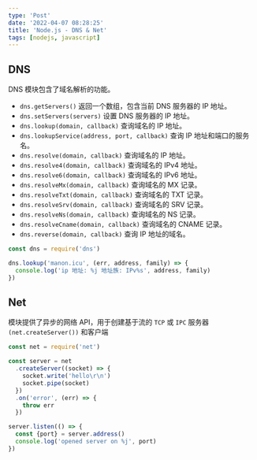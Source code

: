 ```yaml
---
type: 'Post'
date: '2022-04-07 08:28:25'
title: 'Node.js - DNS & Net'
tags: [nodejs, javascript]
---
```


## DNS

DNS 模块包含了域名解析的功能。

- `dns.getServers()` 返回一个数组，包含当前 DNS 服务器的 IP 地址。
- `dns.setServers(servers)` 设置 DNS 服务器的 IP 地址。
- `dns.lookup(domain, callback)` 查询域名的 IP 地址。
- `dns.lookupService(address, port, callback)` 查询 IP 地址和端口的服务名。
- `dns.resolve(domain, callback)` 查询域名的 IP 地址。
- `dns.resolve4(domain, callback)` 查询域名的 IPv4 地址。
- `dns.resolve6(domain, callback)` 查询域名的 IPv6 地址。
- `dns.resolveMx(domain, callback)` 查询域名的 MX 记录。
- `dns.resolveTxt(domain, callback)` 查询域名的 TXT 记录。
- `dns.resolveSrv(domain, callback)` 查询域名的 SRV 记录。
- `dns.resolveNs(domain, callback)` 查询域名的 NS 记录。
- `dns.resolveCname(domain, callback)` 查询域名的 CNAME 记录。
- `dns.reverse(domain, callback)` 查询 IP 地址的域名。

```js
const dns = require('dns')

dns.lookup('manon.icu', (err, address, family) => {
  console.log('ip 地址: %j 地址族: IPv%s', address, family)
})
```

## Net

模块提供了异步的网络 API，用于创建基于流的 `TCP` 或 `IPC` 服务器 `(net.createServer())` 和客户端

```js
const net = require('net')

const server = net
  .createServer((socket) => {
    socket.write('hello\r\n')
    socket.pipe(socket)
  })
  .on('error', (err) => {
    throw err
  })

server.listen(() => {
  const {port} = server.address()
  console.log('opened server on %j', port)
})
```
